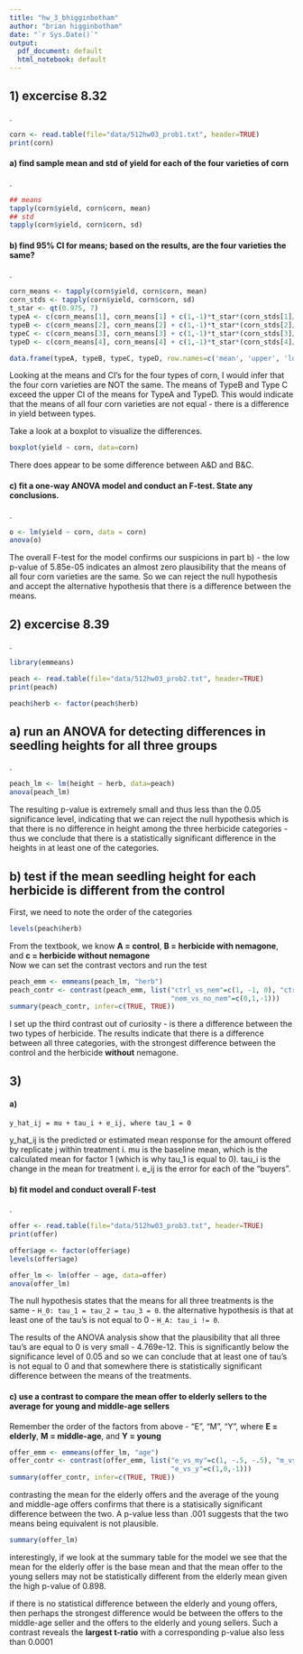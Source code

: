 ```yaml
---
title: "hw_3_bhigginbotham"
author: "brian higginbotham"
date: "`r Sys.Date()`"
output:
  pdf_document: default
  html_notebook: default
---
```


## 1) excercise 8.32
.
```r
corn <- read.table(file="data/512hw03_prob1.txt", header=TRUE)
print(corn)
```

#### a) find sample mean and std of yield for each of the four varieties of corn
.
```r
## means
tapply(corn$yield, corn$corn, mean)
## std
tapply(corn$yield, corn$corn, sd)
```
#### b) find 95% CI for means; based on the results, are the four varieties the same?
.
```r
corn_means <- tapply(corn$yield, corn$corn, mean)
corn_stds <- tapply(corn$yield, corn$corn, sd)
t_star <- qt(0.975, 7)
typeA <- c(corn_means[1], corn_means[1] + c(1,-1)*t_star*(corn_stds[1]/sqrt(7)))
typeB <- c(corn_means[2], corn_means[2] + c(1,-1)*t_star*(corn_stds[2]/sqrt(7)))
typeC <- c(corn_means[3], corn_means[3] + c(1,-1)*t_star*(corn_stds[3]/sqrt(7)))
typeD <- c(corn_means[4], corn_means[4] + c(1,-1)*t_star*(corn_stds[4]/sqrt(7)))

data.frame(typeA, typeB, typeC, typeD, row.names=c('mean', 'upper', 'lower'))
```
Looking at the means and CI's for the four types of corn, I would infer that the four corn varieties are NOT the same. The means of TypeB and Type C exceed the upper CI of the means for TypeA and TypeD. This would indicate that the means of all four corn varieties are not equal - there is a difference in yield between types.

Take a look at a boxplot to visualize the differences.
```r
boxplot(yield ~ corn, data=corn)
```
There does appear to be some difference between A&D and B&C.

#### c) fit a one-way ANOVA model and conduct an F-test. State any conclusions.
.
```r
o <- lm(yield ~ corn, data = corn)
anova(o)
```
The overall F-test for the model confirms our suspicions in part b) - the low p-value of 5.85e-05 indicates an almost zero plausibility that the means of all four corn varieties are the same. So we can reject the null hypothesis and accept the alternative hypothesis that there is a difference between the means.

## 2) excercise 8.39
.
```r
library(emmeans)

peach <- read.table(file="data/512hw03_prob2.txt", header=TRUE)
print(peach)

peach$herb <- factor(peach$herb)
```
## a) run an ANOVA for detecting differences in seedling heights for all three groups
.
```r
peach_lm <- lm(height ~ herb, data=peach)
anova(peach_lm)
```
The resulting p-value is extremely small and thus less than the 0.05 significance level, indicating that we can reject the null hypothesis which is that there is no difference in height among the three herbicide categories - thus we conclude that there is a statistically significant difference in the heights in at least one of the categories.

## b) test if the mean seedling height for each herbicide is different from the control
First, we need to note the order of the categories
```r
levels(peach$herb)
```
From the textbook, we know **A = control**, **B = herbicide with nemagone**, and **c = herbicide without nemagone**  
Now we can set the contrast vectors and run the test
```r
peach_emm <- emmeans(peach_lm, "herb")
peach_contr <- contrast(peach_emm, list("ctrl_vs_nem"=c(1, -1, 0), "ctrl_vs_no_nem"=c(1,0,-1), 
                                        "nem_vs_no_nem"=c(0,1,-1)))
summary(peach_contr, infer=c(TRUE, TRUE)) 
```
I set up the third contrast out of curiosity - is there a difference between the two types of herbicide. The results indicate that there is a difference between all three categories, with the strongest difference between the control and the herbicide **without** nemagone.

## 3)
#### a)
`y_hat_ij = mu + tau_i + e_ij, where tau_1 = 0`

y_hat_ij is the predicted or estimated mean response for the amount offered by replicate j within treatment i. mu is the baseline mean, which is the calculated mean for factor 1 (which is why tau_1 is equal to 0). tau_i is the change in the mean for treatment i. e_ij is the error for each of the "buyers".

#### b) fit model and conduct overall F-test
.
```r
offer <- read.table(file="data/512hw03_prob3.txt", header=TRUE)
print(offer)
```
```r
offer$age <- factor(offer$age)
levels(offer$age)
```
```r
offer_lm <- lm(offer ~ age, data=offer)
anova(offer_lm)
```
The null hypothesis states that the means for all three treatments is the same - `H_0: tau_1 = tau_2 = tau_3 = 0`. the alternative hypothesis is that at least one of the tau's is not equal to 0 - `H_A: tau_i != 0`.  

The results of the ANOVA analysis show that the plausibility that all three tau's are equal to 0 is very small - 4.769e-12. This is significantly below the significance level of 0.05 and so we can conclude that at least one of tau's is not equal to 0 and that somewhere there is statistically significant difference between the means of the treatments.

#### c) use a contrast to compare the mean offer to elderly sellers to the average for young and middle-age sellers
Remember the order of the factors from above - "E", "M", "Y", where **E = elderly**, **M = middle-age**, and **Y = young**
```r
offer_emm <- emmeans(offer_lm, "age")
offer_contr <- contrast(offer_emm, list("e_vs_my"=c(1, -.5, -.5), "m_vs_ey"=c(-.5,1,-.5), 
                                        "e_vs_y"=c(1,0,-1)))
summary(offer_contr, infer=c(TRUE, TRUE)) 
```
contrasting the mean for the elderly offers and the average of the young and middle-age offers confirms that there is a statisically significant difference between the two. A p-value less than .001 suggests that the two means being equivalent is not plausible.  

```r
summary(offer_lm)
```
interestingly, if we look at the summary table for the model we see that the mean for the elderly offer is the base mean and that the mean offer to the young sellers may not be statistically different from the elderly mean given the high p-value of 0.898.  

if there is no statistical difference between the elderly and young offers, then perhaps the strongest difference would be between the offers to the middle-age seller and the offers to the elderly and young sellers. Such a contrast reveals the **largest t-ratio** with a corresponding p-value also less than 0.0001
